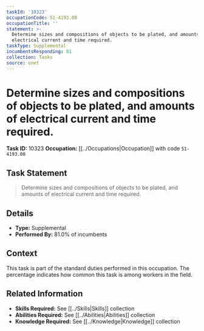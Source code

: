 ```yaml
---
taskId: '10323'
occupationCode: 51-4193.00
occupationTitle: ''
statement: >-
  Determine sizes and compositions of objects to be plated, and amounts of
  electrical current and time required.
taskType: Supplemental
incumbentsResponding: 81
collection: Tasks
source: onet
---
```

# Determine sizes and compositions of objects to be plated, and amounts of electrical current and time required.

**Task ID:** 10323
**Occupation:** [[../Occupations|Occupation]] with code `51-4193.00`

## Task Statement

> Determine sizes and compositions of objects to be plated, and amounts of electrical current and time required.

## Details

- **Type:** Supplemental
- **Performed By:** 81.0% of incumbents

## Context

This task is part of the standard duties performed in this occupation. The percentage indicates how common this task is among workers in the field.

## Related Information

- **Skills Required:** See [[../Skills|Skills]] collection
- **Abilities Required:** See [[../Abilities|Abilities]] collection
- **Knowledge Required:** See [[../Knowledge|Knowledge]] collection
